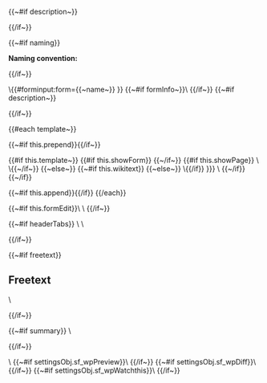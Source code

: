 <noinclude>

{{~#if description~}}
<div class="description-box">{{description}}</div>

{{/if~}}

{{~#if naming}}
<div class="naming-box"><strong>Naming convention:</strong> {{naming}}</div>

{{/if~}}


\{{#forminput:form={{~name~}}{{smw_params this.formInput}} }}
</noinclude>
<includeonly>{{~#if formInfo~}}\{{{info{{smw_params formInfo}} }}}
{{/if~}}
{{~#if description~}}<div class="description-box">{{description}}</div>{{/if~}}
<div id="wikiPreview" style="display: none; padding-bottom: 25px; margin-bottom: 25px; border-bottom: 1px solid #AAAAAA;"></div>

{{#each template~}}

{{~#if this.prepend}}{{{this.prepend}}}{{/if~}}

{{#if this.template~}}
{{#if this.showForm}}
{{{this.template}}} {{~/if~}}
{{#if this.showPage}}
\{{{for template|{{this.id~}} }}} \{{{end template}}}{{~/if~}}
{{~else~}}
{{~#if this.wikitext}}
{{{this.wikitext}}}
{{~else~}}
\{{{for template|{{this.id}}|{{this.title~}}{{#if this.label}}|label={{{this.title}}}{{/if}}{{smw_formparams this.multiple~}} }}}
{{smw_formtable this.model~}}
\{{{end template}}}
{{~/if}} {{~/if}}

{{~#if this.append}}{{{this.append}}}{{/if}}
{{/each}}

{{~#if this.formEdit}}\{{{for template|{{this.name}} FormEdit}}} \{{{end template}}}
{{/if~}}

{{~#if headerTabs}}
\{{{for template|HeaderTabs}}} \{{{end template}}}<headertabs />

{{/if~}}

{{~#if freetext}}
==Freetext==
\{{{standard input|free text|rows=8}}}

{{/if~}}


{{~#if summary}}
\{{{standard input|summary}}}

{{/if~}}

<div class="formbuttons">\{{{standard input|save}}}
{{~#if settingsObj.sf_wpPreview}}\{{{standard input|preview}}} {{/if~}}
{{~#if settingsObj.sf_wpDiff}}\{{{standard input|changes}}} {{/if~}}
{{~#if settingsObj.sf_wpWatchthis}}\{{{standard input|watch}}} {{/if~}}
 </div></includeonly>
